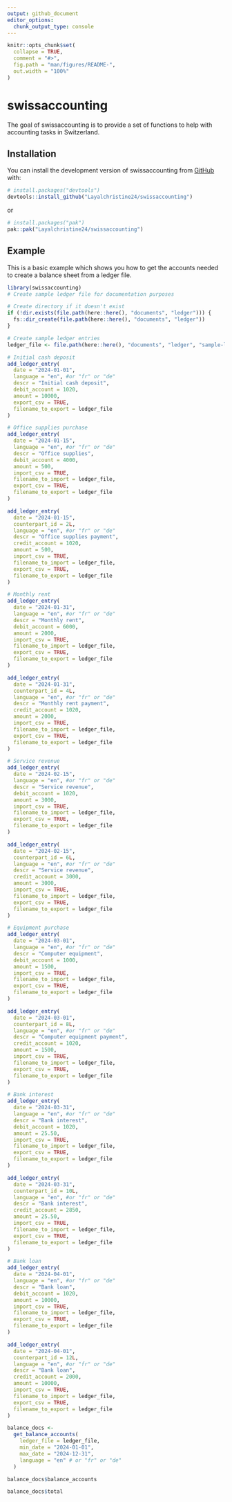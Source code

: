 ```yaml
---
output: github_document
editor_options:
  chunk_output_type: console
---
```


<!-- README.md is generated from README.Rmd. Please edit that file -->

```r
knitr::opts_chunk$set(
  collapse = TRUE,
  comment = "#>",
  fig.path = "man/figures/README-",
  out.width = "100%"
)
```

# swissaccounting

<!-- badges: start -->
<!-- badges: end -->

The goal of swissaccounting is to provide a set of functions to help with accounting tasks in Switzerland.

## Installation

You can install the development version of swissaccounting from [GitHub](https://github.com/) with:

``` r
# install.packages("devtools")
devtools::install_github("Layalchristine24/swissaccounting")
```
or

``` r
# install.packages("pak")
pak::pak("Layalchristine24/swissaccounting")
```

## Example

This is a basic example which shows you how to get the accounts needed to create a balance sheet from a ledger file.
```r
library(swissaccounting)
# Create sample ledger file for documentation purposes

# Create directory if it doesn't exist
if (!dir.exists(file.path(here::here(), "documents", "ledger"))) {
  fs::dir_create(file.path(here::here(), "documents", "ledger"))
}

# Create sample ledger entries
ledger_file <- file.path(here::here(), "documents", "ledger", "sample-ledger.csv")

# Initial cash deposit
add_ledger_entry(
  date = "2024-01-01",
  language = "en", #or "fr" or "de"
  descr = "Initial cash deposit",
  debit_account = 1020,
  amount = 10000,
  export_csv = TRUE,
  filename_to_export = ledger_file
)

# Office supplies purchase
add_ledger_entry(
  date = "2024-01-15",
  language = "en", #or "fr" or "de"
  descr = "Office supplies",
  debit_account = 4000,
  amount = 500,
  import_csv = TRUE,
  filename_to_import = ledger_file,
  export_csv = TRUE,
  filename_to_export = ledger_file
)

add_ledger_entry(
  date = "2024-01-15",
  counterpart_id = 2L,
  language = "en", #or "fr" or "de"
  descr = "Office supplies payment",
  credit_account = 1020,
  amount = 500,
  import_csv = TRUE,
  filename_to_import = ledger_file,
  export_csv = TRUE,
  filename_to_export = ledger_file
)

# Monthly rent
add_ledger_entry(
  date = "2024-01-31",
  language = "en", #or "fr" or "de"
  descr = "Monthly rent",
  debit_account = 6000,
  amount = 2000,
  import_csv = TRUE,
  filename_to_import = ledger_file,
  export_csv = TRUE,
  filename_to_export = ledger_file
)

add_ledger_entry(
  date = "2024-01-31",
  counterpart_id = 4L,
  language = "en", #or "fr" or "de"
  descr = "Monthly rent payment",
  credit_account = 1020,
  amount = 2000,
  import_csv = TRUE,
  filename_to_import = ledger_file,
  export_csv = TRUE,
  filename_to_export = ledger_file
)

# Service revenue
add_ledger_entry(
  date = "2024-02-15",
  language = "en", #or "fr" or "de"
  descr = "Service revenue",
  debit_account = 1020,
  amount = 3000,
  import_csv = TRUE,
  filename_to_import = ledger_file,
  export_csv = TRUE,
  filename_to_export = ledger_file
)

add_ledger_entry(
  date = "2024-02-15",
  counterpart_id = 6L,
  language = "en", #or "fr" or "de"
  descr = "Service revenue",
  credit_account = 3000,
  amount = 3000,
  import_csv = TRUE,
  filename_to_import = ledger_file,
  export_csv = TRUE,
  filename_to_export = ledger_file
)

# Equipment purchase
add_ledger_entry(
  date = "2024-03-01",
  language = "en", #or "fr" or "de"
  descr = "Computer equipment",
  debit_account = 1000,
  amount = 1500,
  import_csv = TRUE,
  filename_to_import = ledger_file,
  export_csv = TRUE,
  filename_to_export = ledger_file
)

add_ledger_entry(
  date = "2024-03-01",
  counterpart_id = 8L,
  language = "en", #or "fr" or "de"
  descr = "Computer equipment payment",
  credit_account = 1020,
  amount = 1500,
  import_csv = TRUE,
  filename_to_import = ledger_file,
  export_csv = TRUE,
  filename_to_export = ledger_file
)

# Bank interest
add_ledger_entry(
  date = "2024-03-31",
  language = "en", #or "fr" or "de"
  descr = "Bank interest",
  debit_account = 1020,
  amount = 25.50,
  import_csv = TRUE,
  filename_to_import = ledger_file,
  export_csv = TRUE,
  filename_to_export = ledger_file
)

add_ledger_entry(
  date = "2024-03-31",
  counterpart_id = 10L,
  language = "en", #or "fr" or "de"
  descr = "Bank interest",
  credit_account = 2850,
  amount = 25.50,
  import_csv = TRUE,
  filename_to_import = ledger_file,
  export_csv = TRUE,
  filename_to_export = ledger_file
)

# Bank loan
add_ledger_entry(
  date = "2024-04-01",
  language = "en", #or "fr" or "de"
  descr = "Bank loan",
  debit_account = 1020,
  amount = 10000,
  import_csv = TRUE,
  filename_to_import = ledger_file,
  export_csv = TRUE,
  filename_to_export = ledger_file
)

add_ledger_entry(
  date = "2024-04-01",
  counterpart_id = 12L,
  language = "en", #or "fr" or "de"
  descr = "Bank loan",
  credit_account = 2000,
  amount = 10000,
  import_csv = TRUE,
  filename_to_import = ledger_file,
  export_csv = TRUE,
  filename_to_export = ledger_file
)

balance_docs <-
  get_balance_accounts(
    ledger_file = ledger_file,
    min_date = "2024-01-01",
    max_date = "2024-12-31",
    language = "en" # or "fr" or "de"
  )

balance_docs$balance_accounts

balance_docs$total
```
